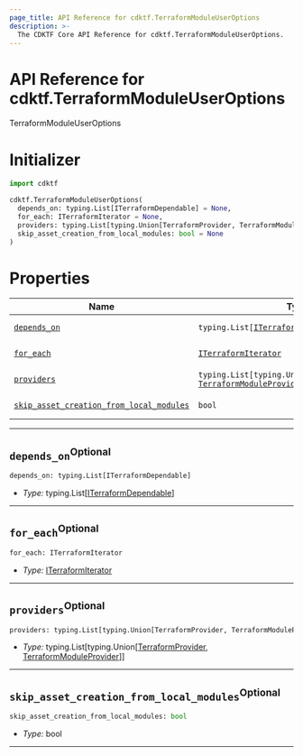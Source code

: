 ```yaml
---
page_title: API Reference for cdktf.TerraformModuleUserOptions
description: >-
  The CDKTF Core API Reference for cdktf.TerraformModuleUserOptions.
---
```


<!-- This file is generated through yarn generate-docs -->

# API Reference for cdktf.TerraformModuleUserOptions

   TerraformModuleUserOptions <a name="TerraformModuleUserOptions" id="cdktf.TerraformModuleUserOptions"></a>
  
  # Initializer <a name="Initializer" id="cdktf.TerraformModuleUserOptions.Initializer"></a>
  
  ```python
  import cdktf
  
  cdktf.TerraformModuleUserOptions(
    depends_on: typing.List[ITerraformDependable] = None,
    for_each: ITerraformIterator = None,
    providers: typing.List[typing.Union[TerraformProvider, TerraformModuleProvider]] = None,
    skip_asset_creation_from_local_modules: bool = None
  )
  ```
  
  # Properties <a name="Properties" id="Properties"></a>
  
  | **Name** | **Type** | **Description** |
  | --- | --- | --- |
  | <code><a href="#cdktf.TerraformModuleUserOptions.property.dependsOn">depends_on</a></code> | <code>typing.List[<a href="#cdktf.ITerraformDependable">ITerraformDependable</a>]</code> | *No description.* |
  | <code><a href="#cdktf.TerraformModuleUserOptions.property.forEach">for_each</a></code> | <code><a href="#cdktf.ITerraformIterator">ITerraformIterator</a></code> | *No description.* |
  | <code><a href="#cdktf.TerraformModuleUserOptions.property.providers">providers</a></code> | <code>typing.List[typing.Union[<a href="#cdktf.TerraformProvider">TerraformProvider</a>, <a href="#cdktf.TerraformModuleProvider">TerraformModuleProvider</a>]]</code> | *No description.* |
  | <code><a href="#cdktf.TerraformModuleUserOptions.property.skipAssetCreationFromLocalModules">skip_asset_creation_from_local_modules</a></code> | <code>bool</code> | *No description.* |
  
  ---
  
  ## `depends_on`<sup>Optional</sup> <a name="depends_on" id="cdktf.TerraformModuleUserOptions.property.dependsOn"></a>
  
  ```python
  depends_on: typing.List[ITerraformDependable]
  ```
  
  - *Type:* typing.List[<a href="#cdktf.ITerraformDependable">ITerraformDependable</a>]
  
  ---
  
  ## `for_each`<sup>Optional</sup> <a name="for_each" id="cdktf.TerraformModuleUserOptions.property.forEach"></a>
  
  ```python
  for_each: ITerraformIterator
  ```
  
  - *Type:* <a href="#cdktf.ITerraformIterator">ITerraformIterator</a>
  
  ---
  
  ## `providers`<sup>Optional</sup> <a name="providers" id="cdktf.TerraformModuleUserOptions.property.providers"></a>
  
  ```python
  providers: typing.List[typing.Union[TerraformProvider, TerraformModuleProvider]]
  ```
  
  - *Type:* typing.List[typing.Union[<a href="#cdktf.TerraformProvider">TerraformProvider</a>, <a href="#cdktf.TerraformModuleProvider">TerraformModuleProvider</a>]]
  
  ---
  
  ## `skip_asset_creation_from_local_modules`<sup>Optional</sup> <a name="skip_asset_creation_from_local_modules" id="cdktf.TerraformModuleUserOptions.property.skipAssetCreationFromLocalModules"></a>
  
  ```python
  skip_asset_creation_from_local_modules: bool
  ```
  
  - *Type:* bool
  
  ---
  
